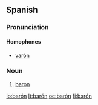 {{also|baron}}
==Spanish==

===Pronunciation===

====Homophones====
* [[varón]]

===Noun===
{{es-noun-m|pl=barones}}

# [[baron]]

[[io:barón]]
[[lt:barón]]
[[oc:barón]]
[[fi:barón]]